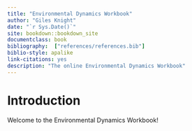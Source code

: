 ```yaml
--- 
title: "Environmental Dynamics Workbook"
author: "Giles Knight"
date: "`r Sys.Date()`"
site: bookdown::bookdown_site
documentclass: book
bibliography:  ["references/references.bib"]
biblio-style: apalike
link-citations: yes
description: "The online Environmental Dynamics Workbook"
---
```


# Introduction {-}

Welcome to the Environmental Dynamics Workbook!

